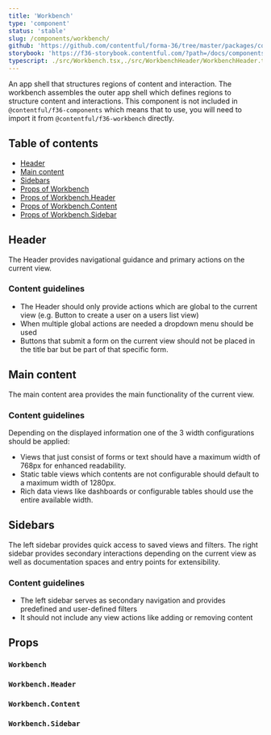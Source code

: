 ```yaml
---
title: 'Workbench'
type: 'component'
status: 'stable'
slug: /components/workbench/
github: 'https://github.com/contentful/forma-36/tree/master/packages/components/workbench'
storybook: 'https://f36-storybook.contentful.com/?path=/docs/components-workbench--basic'
typescript: ./src/Workbench.tsx,./src/WorkbenchHeader/WorkbenchHeader.tsx,./src/WorkbenchContent/WorkbenchContent.tsx,./src/WorkbenchSidebar/WorkbenchSidebar.tsx
---
```


An app shell that structures regions of content and interaction.
The workbench assembles the outer app shell which defines regions to structure content and interactions.
This component is not included in `@contentful/f36-components`
which means that to use, you will need to import it from `@contentful/f36-workbench` directly.

## Table of contents

- [Header](#header)
- [Main content](#main-content)
- [Sidebars](#sidebars)
- [Props of Workbench](#props-of-workbench)
- [Props of Workbench.Header](#props-of-workbenchheader)
- [Props of Workbench.Content](#props-of-workbenchcontent)
- [Props of Workbench.Sidebar](#props-of-workbenchsidebar)

## Header

The Header provides navigational guidance and primary actions on the current view.

### Content guidelines

- The Header should only provide actions which are global to the current view (e.g. Button to create a user on a users list view)
- When multiple global actions are needed a dropdown menu should be used
- Buttons that submit a form on the current view should not be placed in the title bar but be part of that specific form.

## Main content

The main content area provides the main functionality of the current view.

### Content guidelines

Depending on the displayed information one of the 3 width configurations should be applied:

- Views that just consist of forms or text should have a maximum width of 768px for enhanced readability.
- Static table views which contents are not configurable should default to a maximum width of 1280px.
- Rich data views like dashboards or configurable tables should use the entire available width.

## Sidebars

The left sidebar provides quick access to saved views and filters.
The right sidebar provides secondary interactions depending on the current view as well as documentation spaces and entry points for extensibility.

### Content guidelines

- The left sidebar serves as secondary navigation and provides predefined and user-defined filters
- It should not include any view actions like adding or removing content

## Props


### `Workbench`

<Props of="Workbench" />

### `Workbench.Header`

<Props of="WorkbenchHeader" />

### `Workbench.Content`

<Props of="WorkbenchContent" />

### `Workbench.Sidebar`

<Props of="WorkbenchSidebar" />
